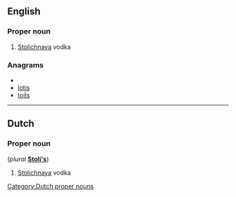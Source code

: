 ==English==

===Proper noun===
{{en-proper noun}}

# {{slang}} [[w:Stolichnaya|Stolichnaya]] vodka

===Anagrams===
* {{alphagram|ilost}}
* [[lotis#English|lotis]]
* [[toils#English|toils]]


----

==Dutch==

===Proper noun===
{{infl|nl|proper noun|pl=Stoli's|dim=Stolietje}} (''plural'' '''[[Stoli's]]''')

# {{slang|lang=nl}} [[w:Stolichnaya|Stolichnaya]] vodka

[[Category:Dutch proper nouns]]